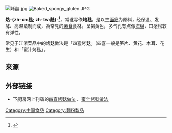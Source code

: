 [[Image:烤麸.jpg|thumb]]
[[File:Baked_spongy_gluten.JPG|thumb]]
{{Infobox Chinese
|title        = 烤麩<!--信息框名称 (默认是文章的标题)-->
|c            = 烤麩 = 烤麸<!--中文 (使用 繁体 = 简体)-->
|t            = 烤麩<!--繁体中文-->
|s            = 烤麸<!--简体中文-->
|p            = kǎofū<!--汉语拼音-->
|w            = k`ao3fu1<!--威妥玛拼音-->
|mi           = {{IPAc-cmn|k|ao|3|f|u|1}}<!--国际音标-->
|bpmf         = ㄎㄠˇㄈㄨ<!--注音符号-->
}}

'''焅-{zh-cn:麸; zh-tw:麩}-<ref>{{cite web |author1=新京报记者 |title=浙江宁波：甬江边的鲜味之城(组图)(5) |url=http://travel.sina.com.cn/china/2012-11-28/1326187117_5.shtml |website=新浪旅游 |accessdate=2019-02-03 |date=2012-11-28 |archive-date=2019-07-16 |archive-url=https://web.archive.org/web/20190716234815/http://travel.sina.com.cn/china/2012-11-28/1326187117_5.shtml |dead-url=no }}</ref>'''，常讹写作'''烤麸'''，是以生[[面筋|面筋]]为原料，经保温、发酵、高温蒸制而成，為常見的[[素食|素食]]食材。呈褐黄色，多气孔有点像[[海绵|海绵]]，口感松软有弹性。

常见于江浙菜品中的烤麸做法是「四喜烤麸」（四喜一般是笋片、黄花、木耳、花生）和「蜜汁烤麸」。

== 来源 ==
{{reflist}}
== 外部链接 ==
* 下厨房网上刊载的[https://www.xiachufang.com/recipe/100026533/ 四喜烤麸做法] {{Wayback|url=https://www.xiachufang.com/recipe/100026533/ |date=20191029233927 }}、[https://www.xiachufang.com/recipe/100216444/ 蜜汁烤麸做法] {{Wayback|url=https://www.xiachufang.com/recipe/100216444/ |date=20190715085427 }}

{{食品小作品}}

[[Category:中国食品|Category:中国食品]]
[[Category:麵粉製品|Category:麵粉製品]]
